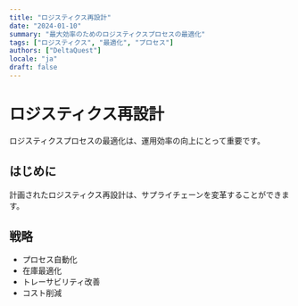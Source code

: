 ```yaml
---
title: "ロジスティクス再設計"
date: "2024-01-10"
summary: "最大効率のためのロジスティクスプロセスの最適化"
tags: ["ロジスティクス", "最適化", "プロセス"]
authors: ["DeltaQuest"]
locale: "ja"
draft: false
---
```


# ロジスティクス再設計

ロジスティクスプロセスの最適化は、運用効率の向上にとって重要です。

## はじめに

計画されたロジスティクス再設計は、サプライチェーンを変革することができます。

## 戦略

- プロセス自動化
- 在庫最適化
- トレーサビリティ改善
- コスト削減